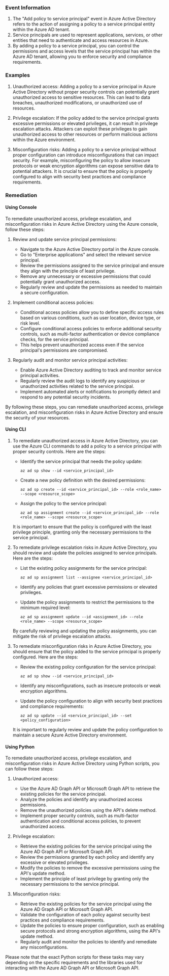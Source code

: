 
### Event Information

1. The "Add policy to service principal" event in Azure Active Directory refers to the action of assigning a policy to a service principal entity within the Azure AD tenant.
2. Service principals are used to represent applications, services, or other entities that need to authenticate and access resources in Azure.
3. By adding a policy to a service principal, you can control the permissions and access levels that the service principal has within the Azure AD tenant, allowing you to enforce security and compliance requirements.


### Examples

1. Unauthorized access: Adding a policy to a service principal in Azure Active Directory without proper security controls can potentially grant unauthorized access to sensitive resources. This can lead to data breaches, unauthorized modifications, or unauthorized use of resources.

2. Privilege escalation: If the policy added to the service principal grants excessive permissions or elevated privileges, it can result in privilege escalation attacks. Attackers can exploit these privileges to gain unauthorized access to other resources or perform malicious actions within the Azure environment.

3. Misconfiguration risks: Adding a policy to a service principal without proper configuration can introduce misconfigurations that can impact security. For example, misconfiguring the policy to allow insecure protocols or weak encryption algorithms can expose sensitive data to potential attackers. It is crucial to ensure that the policy is properly configured to align with security best practices and compliance requirements.

### Remediation

#### Using Console

To remediate unauthorized access, privilege escalation, and misconfiguration risks in Azure Active Directory using the Azure console, follow these steps:

1. Review and update service principal permissions:
   - Navigate to the Azure Active Directory portal in the Azure console.
   - Go to "Enterprise applications" and select the relevant service principal.
   - Review the permissions assigned to the service principal and ensure they align with the principle of least privilege.
   - Remove any unnecessary or excessive permissions that could potentially grant unauthorized access.
   - Regularly review and update the permissions as needed to maintain a secure configuration.

2. Implement conditional access policies:
   - Conditional access policies allow you to define specific access rules based on various conditions, such as user location, device type, or risk level.
   - Configure conditional access policies to enforce additional security controls, such as multi-factor authentication or device compliance checks, for the service principal.
   - This helps prevent unauthorized access even if the service principal's permissions are compromised.

3. Regularly audit and monitor service principal activities:
   - Enable Azure Active Directory auditing to track and monitor service principal activities.
   - Regularly review the audit logs to identify any suspicious or unauthorized activities related to the service principal.
   - Implement automated alerts or notifications to promptly detect and respond to any potential security incidents.

By following these steps, you can remediate unauthorized access, privilege escalation, and misconfiguration risks in Azure Active Directory and ensure the security of your resources.

#### Using CLI

1. To remediate unauthorized access in Azure Active Directory, you can use the Azure CLI commands to add a policy to a service principal with proper security controls. Here are the steps:

   - Identify the service principal that needs the policy update:
     ```
     az ad sp show --id <service_principal_id>
     ```

   - Create a new policy definition with the desired permissions:
     ```
     az ad sp create --id <service_principal_id> --role <role_name> --scope <resource_scope>
     ```

   - Assign the policy to the service principal:
     ```
     az ad sp assignment create --id <service_principal_id> --role <role_name> --scope <resource_scope>
     ```

   It is important to ensure that the policy is configured with the least privilege principle, granting only the necessary permissions to the service principal.

2. To remediate privilege escalation risks in Azure Active Directory, you should review and update the policies assigned to service principals. Here are the steps:

   - List the existing policy assignments for the service principal:
     ```
     az ad sp assignment list --assignee <service_principal_id>
     ```

   - Identify any policies that grant excessive permissions or elevated privileges.

   - Update the policy assignments to restrict the permissions to the minimum required level:
     ```
     az ad sp assignment update --id <assignment_id> --role <role_name> --scope <resource_scope>
     ```

   By carefully reviewing and updating the policy assignments, you can mitigate the risk of privilege escalation attacks.

3. To remediate misconfiguration risks in Azure Active Directory, you should ensure that the policy added to the service principal is properly configured. Here are the steps:

   - Review the existing policy configuration for the service principal:
     ```
     az ad sp show --id <service_principal_id>
     ```

   - Identify any misconfigurations, such as insecure protocols or weak encryption algorithms.

   - Update the policy configuration to align with security best practices and compliance requirements:
     ```
     az ad sp update --id <service_principal_id> --set <policy_configuration>
     ```

   It is important to regularly review and update the policy configuration to maintain a secure Azure Active Directory environment.

#### Using Python

To remediate unauthorized access, privilege escalation, and misconfiguration risks in Azure Active Directory using Python scripts, you can follow these steps:

1. Unauthorized access:
   - Use the Azure AD Graph API or Microsoft Graph API to retrieve the existing policies for the service principal.
   - Analyze the policies and identify any unauthorized access permissions.
   - Remove the unauthorized policies using the API's delete method.
   - Implement proper security controls, such as multi-factor authentication and conditional access policies, to prevent unauthorized access.

2. Privilege escalation:
   - Retrieve the existing policies for the service principal using the Azure AD Graph API or Microsoft Graph API.
   - Review the permissions granted by each policy and identify any excessive or elevated privileges.
   - Modify the policies to remove the excessive permissions using the API's update method.
   - Implement the principle of least privilege by granting only the necessary permissions to the service principal.

3. Misconfiguration risks:
   - Retrieve the existing policies for the service principal using the Azure AD Graph API or Microsoft Graph API.
   - Validate the configuration of each policy against security best practices and compliance requirements.
   - Update the policies to ensure proper configuration, such as enabling secure protocols and strong encryption algorithms, using the API's update method.
   - Regularly audit and monitor the policies to identify and remediate any misconfigurations.

Please note that the exact Python scripts for these tasks may vary depending on the specific requirements and the libraries used for interacting with the Azure AD Graph API or Microsoft Graph API.

